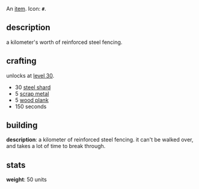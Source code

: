 An [[items|item]]. Icon: '''<code><nowiki>#</nowiki></code>'''.

== description ==

a kilometer's worth of reinforced steel fencing.

== crafting ==

unlocks at [[level 30]].

* 30 [[steel shard]]
* 5 [[scrap metal]]
* 5 [[wood plank]]
* 150 seconds

== building ==

'''description''': a kilometer of reinforced steel fencing. it can't be walked over, and takes a lot of time to break through.

== stats ==

'''weight''': 50 units